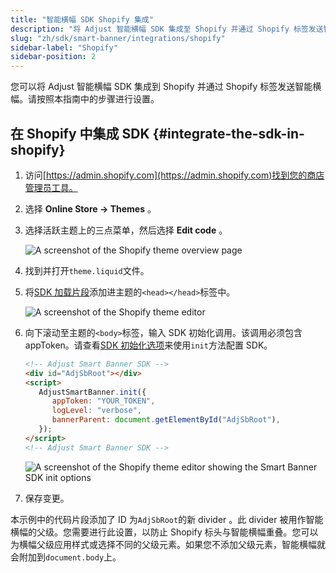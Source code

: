 ```yaml
---
title: "智能横幅 SDK Shopify 集成"
description: "将 Adjust 智能横幅 SDK 集成至 Shopify 并通过 Shopify 标签发送智能横幅。"
slug: "zh/sdk/smart-banner/integrations/shopify"
sidebar-label: "Shopify"
sidebar-position: 2
---
```


您可以将 Adjust 智能横幅 SDK 集成到 Shopify 并通过 Shopify 标签发送智能横幅。请按照本指南中的步骤进行设置。

## 在 Shopify 中集成 SDK {#integrate-the-sdk-in-shopify}

1. 访问[https://admin.shopify.com](https://admin.shopify.com)找到您的商店管理员工具。

2. 选择 **Online Store → Themes** 。

3. 选择活跃主题上的三点菜单，然后选择 **Edit code** 。

   ![A screenshot of the Shopify theme overview page](@images/smart-banner-sdk/shopify/1-overview.png)

4. 找到并打开`theme.liquid`文件。

5. 将[SDK 加载片段](/zh/sdk/smart-banner#using-a-cdn)添加进主题的`<head></head>`标签中。

   ![A screenshot of the Shopify theme editor](@images/smart-banner-sdk/shopify/2-loading-snippet.png)

6. 向下滚动至主题的`<body>`标签，输入 SDK 初始化调用。该调用必须包含 appToken。请查看[SDK 初始化选项](/zh/sdk/smart-banner/init-options)来使用`init`方法配置 SDK。

   ```html
   <!-- Adjust Smart Banner SDK -->
   <div id="AdjSbRoot"></div>
   <script>
      AdjustSmartBanner.init({
         appToken: "YOUR_TOKEN",
         logLevel: "verbose",
         bannerParent: document.getElementById("AdjSbRoot"),
      });
   </script>
   <!-- Adjust Smart Banner SDK -->
   ```

   ![A screenshot of the Shopify theme editor showing the Smart Banner SDK init options](@images/smart-banner-sdk/shopify/3-init-options.png)

7. 保存变更。

<Callout type="note">

本示例中的代码片段添加了 ID 为`AdjSbRoot`的新 divider 。此 divider 被用作智能横幅的父级。您需要进行此设置，以防止 Shopify 标头与智能横幅重叠。您可以为横幅父级应用样式或选择不同的父级元素。如果您不添加父级元素，智能横幅就会附加到`document.body`上。

</Callout>
